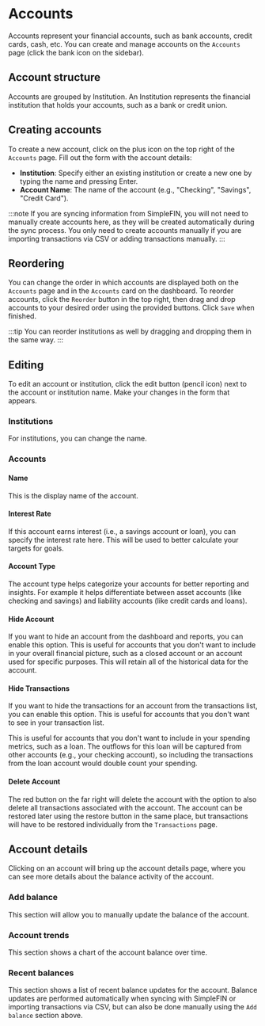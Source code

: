 # Accounts

Accounts represent your financial accounts, such as bank accounts, credit cards, cash, etc. You can create and manage accounts on the `Accounts` page (click the bank icon on the sidebar).

## Account structure

Accounts are grouped by Institution. An Institution represents the financial institution that holds your accounts, such as a bank or credit union.

## Creating accounts

To create a new account, click on the plus icon on the top right of the `Accounts` page. Fill out the form with the account details:

- **Institution**: Specify either an existing institution or create a new one by typing the name and pressing Enter.
- **Account Name**: The name of the account (e.g., "Checking", "Savings", "Credit Card").

:::note
If you are syncing information from SimpleFIN, you will not need to manually create accounts here, as they will be created automatically during the sync process. You only need to create accounts manually if you are importing transactions via CSV or adding transactions manually.
:::

## Reordering

You can change the order in which accounts are displayed both on the `Accounts` page and in the `Accounts` card on the dashboard. To reorder accounts, click the `Reorder` button in the top right, then drag and drop accounts to your desired order using the provided buttons. Click `Save` when finished.

:::tip
You can reorder institutions as well by dragging and dropping them in the same way.
:::

## Editing

To edit an account or institution, click the edit button (pencil icon) next to the account or institution name. Make your changes in the form that appears.

### Institutions

For institutions, you can change the name.

### Accounts

#### Name

This is the display name of the account.

#### Interest Rate

If this account earns interest (i.e., a savings account or loan), you can specify the interest rate here. This will be used to better calculate your targets for goals.

#### Account Type

The account type helps categorize your accounts for better reporting and insights. For example it helps differentiate between asset accounts (like checking and savings) and liability accounts (like credit cards and loans).

#### Hide Account

If you want to hide an account from the dashboard and reports, you can enable this option. This is useful for accounts that you don't want to include in your overall financial picture, such as a closed account or an account used for specific purposes. This will retain all of the historical data for the account.

#### Hide Transactions

If you want to hide the transactions for an account from the transactions list, you can enable this option. This is useful for accounts that you don't want to see in your transaction list.

This is useful for accounts that you don't want to include in your spending metrics, such as a loan. The outflows for this loan will be captured from other accounts (e.g., your checking account), so including the transactions from the loan account would double count your spending.

#### Delete Account

The red button on the far right will delete the account with the option to also delete all transactions associated with the account. The account can be restored later using the restore button in the same place, but transactions will have to be restored individually from the `Transactions` page.

## Account details

Clicking on an account will bring up the account details page, where you can see more details about the balance activity of the account.

### Add balance

This section will allow you to manually update the balance of the account.

### Account trends

This section shows a chart of the account balance over time.

### Recent balances

This section shows a list of recent balance updates for the account. Balance updates are performed automatically when syncing with SimpleFIN or importing transactions via CSV, but can also be done manually using the `Add balance` section above.
